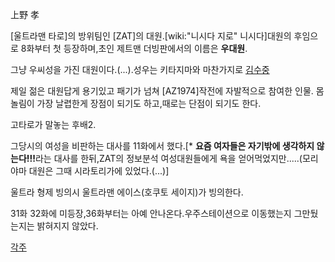 上野 孝

[울트라맨 타로]의 방위팀인 [ZAT]의 대원.[wiki:"니시다 지로" 니시다]대원의 후임으로 8화부터 첫 등장하며,초인 제트맨 더빙판에서의 이름은 '''우대원'''.

그냥 우씨성을 가진 대원이다.(...).성우는 키타지마와 마찬가지로 [[김수중]]

제일 젊은 대원답게 용기있고 패기가 넘쳐 [AZ1974]작전에 자발적으로 참여한 인물.
몸놀림이 가장 날렵한게 장점이 되기도 하고,때로는 단점이 되기도 한다.

고타로가 말놓는 후배2.

그당시의 여성을 비판하는 대사를 11화에서 했다.[* '''요즘 여자들은 자기밖에 생각하지 않는다!!!'''라는 대사를 한뒤,ZAT의 정보분석 여성대원들에게 욕을 얻어먹었지만.....(모리야마 대원은 그때 시라토리가에 있었다.(...)]

울트라 형제 빙의시 울트라맨 에이스(호쿠토 세이지)가 빙의한다.

31화 32화에 미등장,36화부터는 아예 안나온다.우주스테이션으로 이동했는지 그만뒀는지는 밝혀지지 않았다.

[[각주]]
